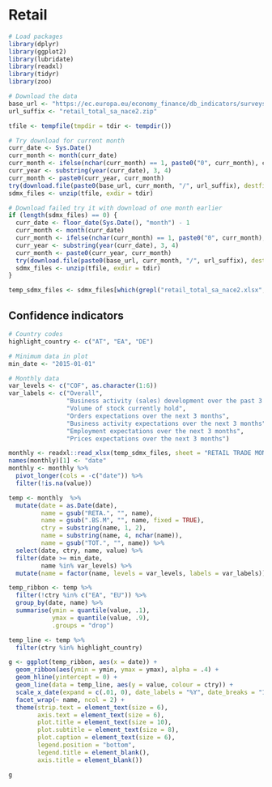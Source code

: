 # Retail

```r
# Load packages
library(dplyr)
library(ggplot2)
library(lubridate)
library(readxl)
library(tidyr)
library(zoo)

# Download the data
base_url <- "https://ec.europa.eu/economy_finance/db_indicators/surveys/documents/series/nace2_ecfin_"
url_suffix <- "retail_total_sa_nace2.zip"

tfile <- tempfile(tmpdir = tdir <- tempdir())

# Try download for current month
curr_date <- Sys.Date()
curr_month <- month(curr_date)
curr_month <- ifelse(nchar(curr_month) == 1, paste0("0", curr_month), curr_month)
curr_year <- substring(year(curr_date), 3, 4)
curr_month <- paste0(curr_year, curr_month)
try(download.file(paste0(base_url, curr_month, "/", url_suffix), destfile = tfile))
sdmx_files <- unzip(tfile, exdir = tdir)

# Download failed try it with download of one month earlier
if (length(sdmx_files) == 0) {
  curr_date <- floor_date(Sys.Date(), "month") - 1
  curr_month <- month(curr_date)
  curr_month <- ifelse(nchar(curr_month) == 1, paste0("0", curr_month), curr_month)
  curr_year <- substring(year(curr_date), 3, 4)
  curr_month <- paste0(curr_year, curr_month)
  try(download.file(paste0(base_url, curr_month, "/", url_suffix), destfile = tfile))
  sdmx_files <- unzip(tfile, exdir = tdir)
}

temp_sdmx_files <- sdmx_files[which(grepl("retail_total_sa_nace2.xlsx", sdmx_files))]
```

## Confidence indicators

```r
# Country codes
highlight_country <- c("AT", "EA", "DE")

# Minimum data in plot
min_date <- "2015-01-01"

# Monthly data
var_levels <- c("COF", as.character(1:6))
var_labels <- c("Overall",
                "Business activity (sales) development over the past 3 months",
                "Volume of stock currently hold",
                "Orders expectations over the next 3 months", 
                "Business activity expectations over the next 3 months", 
                "Employment expectations over the next 3 months", 
                "Prices expectations over the next 3 months")

monthly <- readxl::read_xlsx(temp_sdmx_files, sheet = "RETAIL TRADE MONTHLY", na = "NA")
names(monthly)[1] <- "date"
monthly <- monthly %>%
  pivot_longer(cols = -c("date")) %>%
  filter(!is.na(value))

temp <- monthly  %>%
  mutate(date = as.Date(date),
         name = gsub("RETA.", "", name),
         name = gsub(".BS.M", "", name, fixed = TRUE),
         ctry = substring(name, 1, 2),
         name = substring(name, 4, nchar(name)),
         name = gsub("TOT.", "", name)) %>%
  select(date, ctry, name, value) %>%
  filter(date >= min_date,
         name %in% var_levels) %>%
  mutate(name = factor(name, levels = var_levels, labels = var_labels))

temp_ribbon <- temp %>%
  filter(!ctry %in% c("EA", "EU")) %>%
  group_by(date, name) %>%
  summarise(ymin = quantile(value, .1),
            ymax = quantile(value, .9),
            .groups = "drop")

temp_line <- temp %>%
  filter(ctry %in% highlight_country)

g <- ggplot(temp_ribbon, aes(x = date)) +
  geom_ribbon(aes(ymin = ymin, ymax = ymax), alpha = .4) +
  geom_hline(yintercept = 0) +
  geom_line(data = temp_line, aes(y = value, colour = ctry)) +
  scale_x_date(expand = c(.01, 0), date_labels = "%Y", date_breaks = "1 year") +
  facet_wrap(~ name, ncol = 2) +
  theme(strip.text = element_text(size = 6),
        axis.text = element_text(size = 6),
        plot.title = element_text(size = 10),
        plot.subtitle = element_text(size = 8),
        plot.caption = element_text(size = 6),
        legend.position = "bottom",
        legend.title = element_blank(),
        axis.title = element_blank())

g
```
